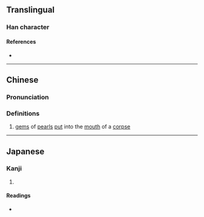 {{character info/new}}
==Translingual==

===Han character===
{{Han char|rn=96|rad=玉|as=07|sn=11|four=18162|canj=MGOIR,XMGOI|ids=⿰𤣩含}}

====References====
* {{Han ref|kx=0732.250|dkj=21007|dj=1144.020|hdz=21118.030|uh=7400|ud=29696|bh=D672|bd=54898}}

----

==Chinese==
{{zh-forms}}

===Pronunciation===
{{zh-pron
|m=hán
|c=ham3
|mc=y
|oc=y
|ma=
|cat=n
}}

===Definitions===
{{zh-hanzi}}

# {{lb|zh|historical}} [[gem]]s of [[pearl]]s [[put]] into the [[mouth]] of a [[corpse]]

----

==Japanese==

===Kanji===
{{ja-kanji|grade=|rs=玉07}}

# {{rfdef|ja|sort=玉07}}

====Readings====
* {{ja-readings|on=[[かん]] (kan), [[ごん]] (gon)|kun=[[ふくみだま]] (fukumidama)|nanori=}}